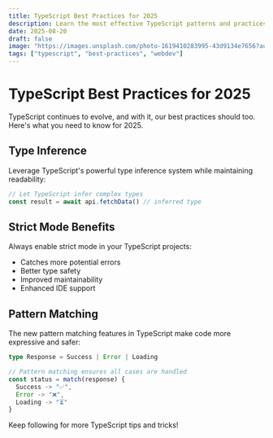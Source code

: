```yaml
---
title: TypeScript Best Practices for 2025
description: Learn the most effective TypeScript patterns and practices for modern web development
date: 2025-08-20
draft: false
image: "https://images.unsplash.com/photo-1619410283995-43d9134e7656?auto=format&fit=crop&w=800"
tags: ["typescript", "best-practices", "webdev"]
---
```


# TypeScript Best Practices for 2025

TypeScript continues to evolve, and with it, our best practices should too. Here's what you need to know for 2025.

## Type Inference

Leverage TypeScript's powerful type inference system while maintaining readability:

```typescript
// Let TypeScript infer complex types
const result = await api.fetchData() // inferred type
```

## Strict Mode Benefits

Always enable strict mode in your TypeScript projects:

- Catches more potential errors
- Better type safety
- Improved maintainability
- Enhanced IDE support

## Pattern Matching

The new pattern matching features in TypeScript make code more expressive and safer:

```typescript
type Response = Success | Error | Loading

// Pattern matching ensures all cases are handled
const status = match(response) {
  Success -> "✅",
  Error -> "❌",
  Loading -> "⏳"
}
```

Keep following for more TypeScript tips and tricks!
